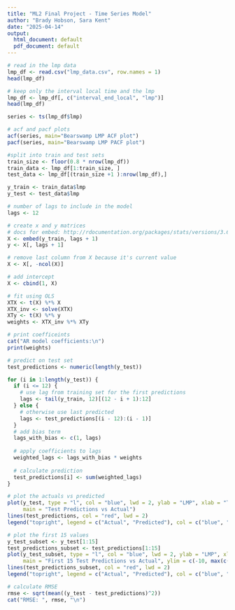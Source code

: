 ```yaml
---
title: "ML2 Final Project - Time Series Model"
author: "Brady Hobson, Sara Kent"
date: "2025-04-14"
output:
  html_document: default
  pdf_document: default
---
```



```r
# read in the lmp data
lmp_df <- read.csv("lmp_data.csv", row.names = 1)
head(lmp_df)
```

```r
# keep only the interval local time and the lmp
lmp_df <- lmp_df[, c("interval_end_local", "lmp")]
head(lmp_df)
```

```r
series <- ts(lmp_df$lmp)

# acf and pacf plots
acf(series, main="Bearswamp LMP ACF plot")
pacf(series, main="Bearswamp LMP PACF plot")
```

```r
#split into train and test sets
train_size <- floor(0.8 * nrow(lmp_df))
train_data <- lmp_df[1:train_size, ]
test_data <- lmp_df[(train_size +1 ):nrow(lmp_df),]

y_train <- train_data$lmp
y_test <- test_data$lmp

# number of lags to include in the model
lags <- 12

# create x and y matrices
# docs for embed: http://rdocumentation.org/packages/stats/versions/3.6.2/topics/embed
X <- embed(y_train, lags + 1)
y <- X[, lags + 1] 

# remove last column from X because it's current value
X <- X[, -ncol(X)]

# add intercept
X <- cbind(1, X)

# fit using OLS
XTX <- t(X) %*% X 
XTX_inv <- solve(XTX)
XTy <- t(X) %*% y
weights <- XTX_inv %*% XTy 

# print coefficeints
cat("AR model coefficients:\n")
print(weights)
```

```r
# predict on test set
test_predictions <- numeric(length(y_test))

for (i in 1:length(y_test)) {
  if (i <= 12) {
    # use lag from training set for the first predictions
    lags <- tail(y_train, 12)[(12 - i + 1):12]
  } else {
    # otherwise use last predicted
    lags <- test_predictions[(i - 12):(i - 1)]
  }
  # add bias term
  lags_with_bias <- c(1, lags)
  
  # apply coefficients to lags
  weighted_lags <- lags_with_bias * weights
  
  # calculate prediction
  test_predictions[i] <- sum(weighted_lags)
}

```

```r
# plot the actuals vs predicted
plot(y_test, type = "l", col = "blue", lwd = 2, ylab = "LMP", xlab = "Time", 
     main = "Test Predictions vs Actual")
lines(test_predictions, col = "red", lwd = 2) 
legend("topright", legend = c("Actual", "Predicted"), col = c("blue", "red"), lty = 1, lwd = 2)

```

```r
# plot the first 15 values
y_test_subset <- y_test[1:15]
test_predictions_subset <- test_predictions[1:15]
plot(y_test_subset, type = "l", col = "blue", lwd = 2, ylab = "LMP", xlab = "Time", 
     main = "First 15 Test Predictions vs Actual", ylim = c(-10, max(c(y_test_subset, test_predictions_subset))))
lines(test_predictions_subset, col = "red", lwd = 2)
legend("topright", legend = c("Actual", "Predicted"), col = c("blue", "red"), lty = 1, lwd = 2)

```

```r
# calculate RMSE
rmse <- sqrt(mean((y_test - test_predictions)^2))
cat("RMSE: ", rmse, "\n")
```